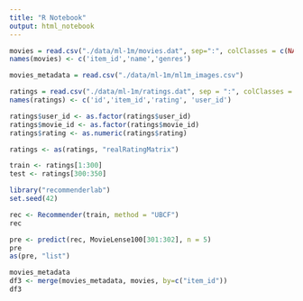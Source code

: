 ```yaml
---
title: "R Notebook"
output: html_notebook
---
```



```r
movies = read.csv("./data/ml-1m/movies.dat", sep=":", colClasses = c(NA, "NULL"), header = F)
names(movies) <- c('item_id','name','genres')

movies_metadata = read.csv("./data/ml-1m/ml1m_images.csv")

ratings = read.csv("./data/ml-1m/ratings.dat", sep = ":", colClasses = c(NA, "NULL"), header = F)
names(ratings) <- c('id','item_id','rating', 'user_id')

```


```r
ratings$user_id <- as.factor(ratings$user_id)
ratings$movie_id <- as.factor(ratings$movie_id)
ratings$rating <- as.numeric(ratings$rating)

ratings <- as(ratings, "realRatingMatrix")
```

```r
train <- ratings[1:300]
test <- ratings[300:350]
```

```r
library("recommenderlab")
set.seed(42)

rec <- Recommender(train, method = "UBCF")
rec
```

```r
pre <- predict(rec, MovieLense100[301:302], n = 5)
pre
as(pre, "list")
```

```r
movies_metadata
df3 <- merge(movies_metadata, movies, by=c("item_id"))
df3
```

```r

```

